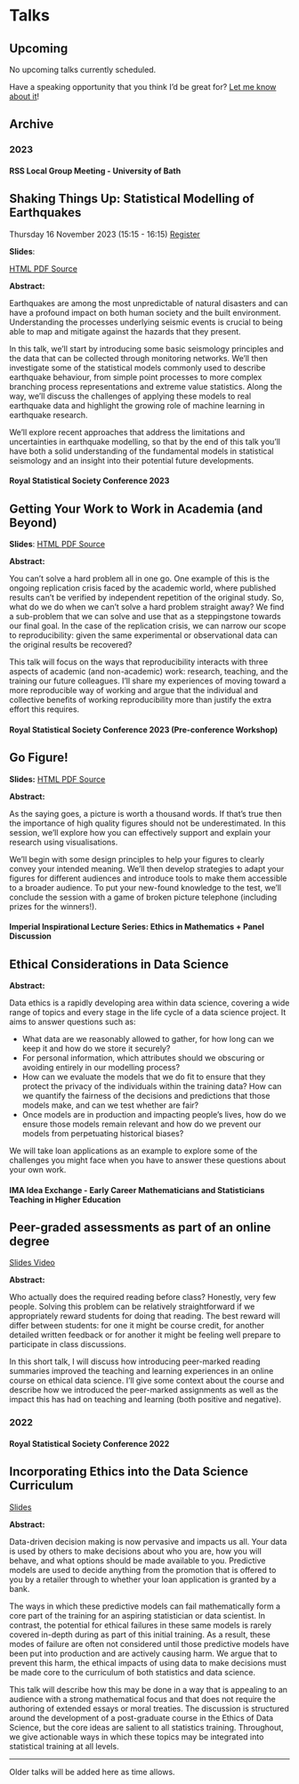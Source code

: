 # Talks

## Upcoming


No upcoming talks currently scheduled. 

Have a speaking opportunity that you think I'd be great for? [Let me know about it](](https://twitter.com/messages/compose?recipient_id={4708109019}))!



## Archive 

### 2023

#### RSS Local Group Meeting - University of Bath
:::{.callout-warning appearance="minimal" collapse=true}
## Shaking Things Up: Statistical Modelling of Earthquakes

Thursday 16 November 2023 (15:15 - 16:15) [Register](https://rss.org.uk/training-events/events/events-2023/local-groups/rss-avon-local-group-agm-and-talk-on-earthquake-mo/#eventoverview)


__Slides__: 

<a href="../assets/talks/2023-RSS-shaking-things-up.html" class="btn btn-outline-primary m-1" target="_blank">HTML <span class="bi bi-filetype-html"></span></a>
<!-- -->
<a href="../assets/talks/2023-RSS-shaking-things-up.pdf" class="btn btn-outline-primary m-1">PDF <span class="bi bi-file-pdf"></span></a>
<!-- -->
<a href="https://github.com/zakvarty/talks/tree/main/2023-RSS-shaking-things-up" class="btn btn-outline-primary m-1" target="_blank">Source <span class="bi bi bi-file-earmark-code"></span></a> 


__Abstract:__

Earthquakes are among the most unpredictable of natural disasters and can have a profound impact on both human society and the built environment. Understanding the processes underlying seismic events is crucial to being able to map and mitigate against the hazards that they present.

In this talk, we'll start by introducing some basic seismology principles and the data that can be collected through monitoring networks. We'll then investigate some of the statistical models commonly used to describe earthquake behaviour, from simple point processes to more complex branching process representations and extreme value statistics. Along the way, we'll discuss the challenges of applying these models to real earthquake data and highlight the growing role of machine learning in earthquake research.

We'll explore recent approaches that address the limitations and uncertainties in earthquake modelling, so that by the end of this talk you'll have both a solid understanding of the fundamental models in statistical seismology and an insight into their potential future developments.
:::

#### Royal Statistical Society Conference 2023

:::{.callout-warning appearance="minimal" collapse=true}
## Getting Your Work to Work in Academia (and Beyond) 

__Slides__: 
<!-- -->
<a href="../assets/talks/2023-RSS-getting-your-work-to-work.html" class="btn btn-outline-primary m-1" target="_blank">HTML <span class="bi bi-filetype-html"></span></a>
<!-- -->
<a href="../assets/talks/2023-RSS-getting-your-work-to-work.pdf" class="btn btn-outline-primary m-1">PDF <span class="bi bi-file-pdf"></span></a>
<!-- -->
<a href="https://github.com/zakvarty/talks/tree/main/2023-RSS-getting-your-work-to-work" class="btn btn-outline-primary m-1" target="_blank">Source <span class="bi bi bi-file-earmark-code"></span></a> 



__Abstract:__

You can't solve a hard problem all in one go. One example of this is the ongoing replication crisis faced by the academic world, where published results can't be verified by independent repetition of the original study. So, what do we do when we can't solve a hard problem straight away? We find a sub-problem that we can solve and use that as a steppingstone towards our final goal. In the case of the replication crisis, we can narrow our scope to reproducibility: given the same experimental or observational data can the original results be recovered?

This talk will focus on the ways that reproducibility interacts with three aspects of academic (and non-academic) work: research, teaching, and the training our future colleagues. I'll share my experiences of moving toward a more reproducible way of working and argue that the individual and collective benefits of working reproducibility more than justify the extra effort this requires.


:::


#### Royal Statistical Society Conference 2023 (Pre-conference Workshop)

:::{.callout-warning appearance="minimal" collapse=true}
## Go Figure!

__Slides:__ 
<!-- -->
<a href="../assets/talks/2023-RSS-go-figure.html" class="btn btn-outline-primary m-1" target="_blank">HTML <span class="bi bi-filetype-html"></span></a>
<!-- -->
<a href="../assets/talks/2023-RSS-go-figure.pdf" class="btn btn-outline-primary m-1">PDF <span class="bi bi-file-pdf"></span></a>
<!-- -->
<a href="https://github.com/zakvarty/talks/tree/main/2023-RSS-go-figure" class="btn btn-outline-primary m-1" target="_blank">Source <span class="bi bi bi-file-earmark-code"></span></a> 



__Abstract:__

As the saying goes, a picture is worth a thousand words. If that’s true then the importance of high quality figures should not be underestimated. In this session, we’ll explore how you can effectively support and explain your research using visualisations.

We’ll begin with some design principles to help your figures to clearly convey your intended meaning. We’ll then develop strategies to adapt your figures for different audiences and introduce tools to make them accessible to a broader audience. To put your new-found knowledge to the test, we’ll conclude the session with a game of broken picture telephone (including prizes for the winners!).
:::


#### Imperial Inspirational Lecture Series: Ethics in Mathematics + Panel Discussion

:::{.callout-warning appearance="minimal" collapse=true}
## Ethical Considerations in Data Science

__Abstract:__

Data ethics is a rapidly developing area within data science, covering a wide range of topics and every stage in the life cycle of a data science project. It aims to answer questions such as:

- What data are we reasonably allowed to gather, for how long can we keep it and how do we store it securely?
- For personal information, which attributes should we obscuring or avoiding entirely in our modelling process? 
- How can we evaluate the models that we do fit to ensure that they protect the privacy of the individuals within the training data? How can we quantify the fairness of the decisions and predictions that those models make, and can we test whether are fair? 
- Once models are in production and impacting people's lives, how do we ensure those models remain relevant and how do we prevent our models from perpetuating historical biases? 

We will take loan applications as an example to explore some of the challenges you might face when you have to answer these questions about your own work.
:::


#### IMA Idea Exchange - Early Career Mathematicians and Statisticians Teaching in Higher Education

:::{.callout-warning appearance="minimal" collapse=true}
## Peer-graded assessments as part of an online degree

<a href="../assets/talks/2023_IMA_peer-graded-assessments.pdf" class="btn btn-outline-primary m-1">Slides <span class="bi bi-file-pdf"></span></a> 
<!-- -->
<a href="https://youtu.be/gxFc3qnmsQY?t=8240" target="_blank" rel="noopener noreferrer" class="btn btn-outline-primary m-1">Video <span class="bi bi-youtube"></span></a> 

__Abstract:__

Who actually does the required reading before class? Honestly, very few people. Solving this problem can be relatively straightforward if we appropriately reward students for doing that reading. The best reward will differ between students: for one it might be course credit, for another detailed written feedback or for another it might be feeling well prepare to participate in class discussions. 

In this short talk, I will discuss how introducing peer-marked reading summaries improved the teaching and learning experiences in an online course on ethical data science. I'll give some context about the course and describe how we introduced the peer-marked assignments as well as the impact this has had on teaching and learning (both positive and negative).
:::

### 2022 

#### Royal Statistical Society Conference 2022

:::{.callout-warning title="Abstract" appearance="minimal" collapse=true}
## Incorporating Ethics into the Data Science Curriculum 

<a href="../assets/talks/2022_RSS_slides_zak_varty.pdf" class="btn btn-outline-primary m-1">Slides <span class="bi bi-file-pdf"></span></a>

__Abstract:__

Data-driven decision making is now pervasive and impacts us all. Your data is used by others to make decisions about who you are, how you will behave, and what options should be made available to you. Predictive models are used to decide anything from the promotion that is offered to you by a retailer through to whether your loan application is granted by a bank.  

The ways in which these predictive models can fail mathematically form a core part of the training for an aspiring statistician or data scientist. In contrast, the potential for ethical failures in these same models is rarely covered in-depth during as part of this initial training. As a result, these modes of failure are often not considered until those predictive models have been put into production and are actively causing harm. We argue that to prevent this harm, the ethical impacts of using data to make decisions must be made core to the curriculum of both statistics and data science.  

This talk will describe how this may be done in a way that is appealing to an audience with a strong mathematical focus and that does not require the authoring of extended essays or moral treaties. The discussion is structured around the development of a post-graduate course in the Ethics of Data Science, but the core ideas are salient to all statistics training. Throughout, we give actionable ways in which these topics may be integrated into statistical training at all levels. 
:::

----

Older talks will be added here as time allows. 
